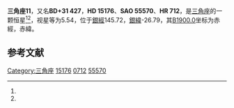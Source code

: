 {{Starbox begin
| name = 三角座11
}}
{{Starbox observe
| epoch = [[J2000.0|J2000.0]]
| constell = [[三角座|三角座]]<ref name=SIMBAD>{{cite web
 | url=http://simbad.u-strasbg.fr/simbad/sim-id?Ident=HR+712
 | title=Pulsating variable Star
 | publisher=Centre de Données astronomiques de Strasbourg
 | work=SIMBAD
 | accessdate=2012-07-13
 | archive-date=2016-03-19
 | archive-url=https://web.archive.org/web/20160319024312/http://simbad.u-strasbg.fr/simbad/sim-id?Ident=HR+712
 | dead-url=no
 }}</ref><ref name=DATA>{{cite web
 | url=http://vizier.u-strasbg.fr/viz-bin/VizieR-5?-out.add=.&-source=5050&-corr=PK=HR&-out.max=9999&HR=712
 | title=VizieR Detailed Page
 | accessdate=2012-07-13
 | archive-date=2016-03-05
 | archive-url=https://web.archive.org/web/20160305013545/http://vizier.u-strasbg.fr/viz-bin/VizieR-5?-out.add=.&-source=5050&-corr=PK=HR&-out.max=9999&HR=712
 | dead-url=no
 }}</ref>
| 星官 = 
| ra = {{RA|2|27|27.7}}<ref name=SIMBAD /><ref name=DATA />
| dec = {{DEC|+31|48|5}}<ref name=SIMBAD /><ref name=DATA />
| appmag_v = 5.54<ref name=SIMBAD /><ref name=DATA />
}}
{{Starbox character
| class = gK1<ref name=SIMBAD /><ref name=DATA />
| b-v = 1.12<ref name=SIMBAD /><ref name=DATA />
| u-b = <ref name=SIMBAD /><ref name=DATA />
| r-i = <ref name=SIMBAD /><ref name=DATA />
| variable = 
}}
{{Starbox astrometry
| radial_v = 
| prop_mo_ra = -39
| parallax = 
| p_error = 
}}
{{Starbox catalog
| names =BD+31 427，[[SAO星表|SAO]] 55570，[[HD星表|HD]] 15176，[[HR星表|HR]] 712}}
{{Starbox reference |Simbad=HR+712}}
{{Starbox end}}

'''三角座11'''，又名'''BD+31 427'''，'''HD 15176'''、'''SAO 55570'''、'''HR 712'''，是[[三角座|三角座]]的一颗恒星<ref name=SIMBAD /><ref name=DATA />，视星等为5.54，位于[[銀道座標系|銀經]]145.72，[[銀道座標系|銀緯]]-26.79，其[[B1900.0|B1900.0]]坐标为赤經{{RA|2|21|32.1}}，赤緯{{DEC|+31|-26.79|8}}。

== 参考文献 ==
{{reflist}}

{{star-stub}}

{{三角座恒星}}
[[Category:三角座|Category:三角座]]
[[Category:HD和HDE天體|15176]]
[[Category:HR天體|0712]]
[[Category:SAO天體|55570]]
